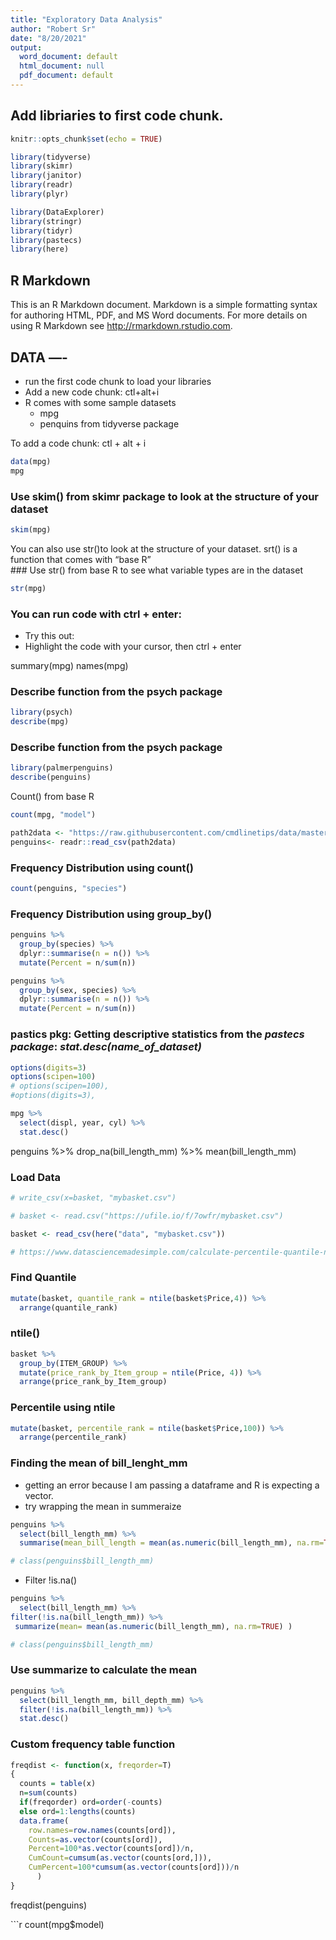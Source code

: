 ```yaml
---
title: "Exploratory Data Analysis"
author: "Robert Sr"
date: "8/20/2021"
output:
  word_document: default
  html_document: null
  pdf_document: default
---
```



## Add libriaries to first code chunk.  
```r
knitr::opts_chunk$set(echo = TRUE)  

library(tidyverse)  
library(skimr)
library(janitor)
library(readr)
library(plyr)

library(DataExplorer)
library(stringr)
library(tidyr)
library(pastecs)
library(here)
```

## R Markdown

This is an R Markdown document. Markdown is a simple formatting syntax for authoring HTML, PDF, and MS Word documents. For more details on using R Markdown see <http://rmarkdown.rstudio.com>.

## DATA ----  
* run the first code chunk to load your libraries
* Add a new code chunk:  ctl+alt+i 
* R comes with some sample datasets
  - mpg 
  - penquins from tidyverse package 

To add a code chunk:  ctl + alt + i  
```r
data(mpg)
mpg

``` 



### Use skim() from skimr package to look at the structure of your dataset  
```r
skim(mpg)
```


You can also use str()to look at the structure of your dataset.  srt() is a function that comes with "base R"  
### Use str() from base R to see what variable types are in the dataset 
```r
str(mpg)  
```

### You can run code with ctrl + enter:
* Try this out:  
* Highlight the code with your cursor, then ctrl + enter  
  

summary(mpg)
names(mpg)

### Describe function from the psych package  
```r
library(psych)
describe(mpg)
``` 

### Describe function from the psych package 
```r
library(palmerpenguins)
describe(penguins)
```


Count() from base R
```r
count(mpg, "model")
```


```r
path2data <- "https://raw.githubusercontent.com/cmdlinetips/data/master/palmer_penguins.csv"
penguins<- readr::read_csv(path2data)
``` 


### Frequency Distribution using count()
```r
count(penguins, "species")
```




### Frequency Distribution using group_by()
```r
penguins %>%
  group_by(species) %>%
  dplyr::summarise(n = n()) %>%
  mutate(Percent = n/sum(n))
```



```r
penguins %>%
  group_by(sex, species) %>%
  dplyr::summarise(n = n()) %>%
  mutate(Percent = n/sum(n))
```  




### pastics pkg: Getting descriptive statistics from the *pastecs package*:  *stat.desc(name_of_dataset)*
```r
options(digits=3)
options(scipen=100)
# options(scipen=100),
#options(digits=3),

mpg %>% 
  select(displ, year, cyl) %>% 
  stat.desc()
```


penguins %>% 
 drop_na(bill_length_mm) %>% 
  mean(bill_length_mm)  
  
 
### Load Data 
  
```r
# write_csv(x=basket, "mybasket.csv")  

# basket <- read.csv("https://ufile.io/f/7owfr/mybasket.csv")

basket <- read_csv(here("data", "mybasket.csv")) 

# https://www.datasciencemadesimple.com/calculate-percentile-quantile-n-tile-of-dataframe-in-r-using-dplyr-create-column-with-percentile-rank/
```

### Find Quantile  
```r
mutate(basket, quantile_rank = ntile(basket$Price,4)) %>% 
  arrange(quantile_rank)
```
  
### ntile()  
```r
basket %>% 
  group_by(ITEM_GROUP) %>%
  mutate(price_rank_by_Item_group = ntile(Price, 4)) %>% 
  arrange(price_rank_by_Item_group)

```
  

### Percentile using ntile    
```r
mutate(basket, percentile_rank = ntile(basket$Price,100)) %>% 
  arrange(percentile_rank)

```
  
  
### Finding the mean of bill_lenght_mm  
* getting an error because I am passing a dataframe and R is expecting a vector.  
* try wrapping the mean in summeraize
```r
penguins %>% 
  select(bill_length_mm) %>% 
  summarise(mean_bill_length = mean(as.numeric(bill_length_mm), na.rm=TRUE))

# class(penguins$bill_length_mm)

```

* Filter !is.na()
```r
penguins %>% 
  select(bill_length_mm) %>% 
filter(!is.na(bill_length_mm)) %>% 
 summarize(mean= mean(as.numeric(bill_length_mm), na.rm=TRUE) )

# class(penguins$bill_length_mm)

```

### Use summarize to calculate the mean
```r
penguins %>% 
  select(bill_length_mm, bill_depth_mm) %>% 
  filter(!is.na(bill_length_mm)) %>% 
  stat.desc()
```




### Custom frequency table function
```r

freqdist <- function(x, freqorder=T)
{
  counts = table(x)
  n=sum(counts)
  if(freqorder) ord=order(-counts)
  else ord=1:lengths(counts)
  data.frame(
    row.names=row.names(counts[ord]),
    Counts=as.vector(counts[ord]),
    Percent=100*as.vector(counts[ord])/n,
    CumCount=cumsum(as.vector(counts[ord,])),
    CumPercent=100*cumsum(as.vector(counts[ord]))/n
      )
}


``` 

freqdist(penguins)


```r
count(mpg$model)
